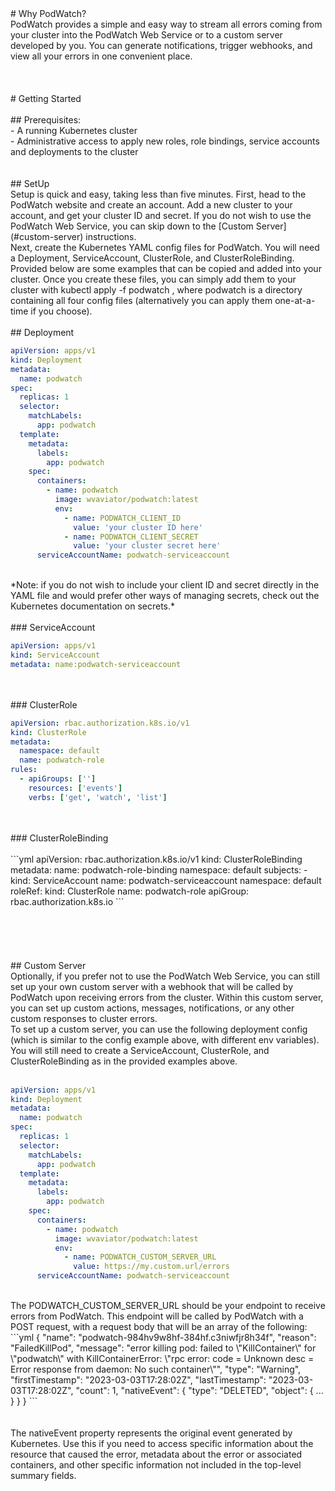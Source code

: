 <div style = {{padding: '2rem', color:'white'}}>
# Why PodWatch?
<br />
PodWatch provides a simple and easy way to stream all errors coming from your cluster into the PodWatch Web Service or to a custom server developed by you. You can generate notifications, trigger webhooks, and view all your errors in one convenient place.
<br />
<br />
<br />
<br />
# Getting Started
<br />
<br />
## Prerequisites:
<br />
- A running Kubernetes cluster
<br />
- Administrative access to apply new roles, role
  bindings, service accounts and deployments to the cluster
<br />
<br />
<br />
## SetUp
<br />
Setup is quick and easy, taking less than five minutes. First, head to the PodWatch website and create an account. Add a new cluster to your account, and get your cluster ID and secret. If you do not wish to use the PodWatch Web Service, you can skip down to the <span style = {{ color:'lightBlue'}}>[Custom Server](#custom-server)</span> instructions.
<br />
Next, create the Kubernetes YAML config files for PodWatch. You will need a Deployment, ServiceAccount, ClusterRole, and ClusterRoleBinding. Provided below are some examples that can be copied and added into your cluster. Once you create these files, you can simply add them to your cluster with <span style = {{padding: '.1rem', backgroundColor:'grey'}}>kubectl apply -f podwatch </span>, where podwatch is a directory containing all four config files (alternatively you can apply them one-at-a-time if you choose).
<br />
<br />
## Deployment
<br />
<div id="copycode" style = {{padding: '1rem', backgroundColor:'grey',overflow: "auto", maxWidth: "1380px"}} >

```yml
apiVersion: apps/v1
kind: Deployment
metadata:
  name: podwatch
spec:
  replicas: 1
  selector:
    matchLabels:
      app: podwatch
  template:
    metadata:
      labels:
        app: podwatch
    spec:
      containers:
        - name: podwatch
          image: wvaviator/podwatch:latest
          env:
            - name: PODWATCH_CLIENT_ID
              value: 'your cluster ID here'
            - name: PODWATCH_CLIENT_SECRET
              value: 'your cluster secret here'
      serviceAccountName: podwatch-serviceaccount
```

</div>

<br />
*Note: if you do not wish to include your client ID and secret directly in the YAML
file and would prefer other ways of managing secrets, check out the Kubernetes documentation
on secrets.*
<br />
<br />
### ServiceAccount

<div id="copycode1" style = {{padding: '1rem', backgroundColor:'grey',overflow: "auto", maxWidth: "1380px"}} >

```yml
apiVersion: apps/v1
kind: ServiceAccount
metadata: name:podwatch-serviceaccount
```

</div>
<br />
<br />
### ClusterRole
<div id= "clusterRole" style = {{padding: '1rem', backgroundColor:'grey',overflow: "auto", maxWidth: "1380px"}}>

```yml
apiVersion: rbac.authorization.k8s.io/v1
kind: ClusterRole
metadata:
  namespace: default
  name: podwatch-role
rules:
  - apiGroups: ['']
    resources: ['events']
    verbs: ['get', 'watch', 'list']
```

</div>
<br />
<br />
### ClusterRoleBinding
<div id= "ClusterRoleBinding" style = {{padding: '1rem', backgroundColor:'grey',overflow: "auto", maxWidth: "1380px"}}>

<br />
```yml
apiVersion: rbac.authorization.k8s.io/v1
kind: ClusterRoleBinding
metadata:
  name: podwatch-role-binding
  namespace: default
subjects:
  - kind: ServiceAccount
    name: podwatch-serviceaccount
    namespace: default
roleRef:
  kind: ClusterRole
  name: podwatch-role
  apiGroup: rbac.authorization.k8s.io
```
<br />
</div>
<div id ="custom-server">
<br />
<br />
<br />
<br />
<br />
## Custom Server
<br />
Optionally, if you prefer not to use the PodWatch Web Service, you can still set up your own custom server with a webhook that will be called by PodWatch upon receiving errors from the cluster. Within this custom server, you can set up custom actions, messages, notifications, or any other custom responses to cluster errors.
<br />
To set up a custom server, you can use the following deployment config (which is similar to the config example above, with different env variables). You will still need to create a ServiceAccount, ClusterRole, and ClusterRoleBinding as in the provided examples above.
<div id= "clustomcode" style = {{padding: '1rem', backgroundColor:'grey',overflow: "auto", maxWidth: "1380px"}}>
<br />

```yml
apiVersion: apps/v1
kind: Deployment
metadata:
  name: podwatch
spec:
  replicas: 1
  selector:
    matchLabels:
      app: podwatch
  template:
    metadata:
      labels:
        app: podwatch
    spec:
      containers:
        - name: podwatch
          image: wvaviator/podwatch:latest
          env:
            - name: PODWATCH_CUSTOM_SERVER_URL
              value: https://my.custom.url/errors
      serviceAccountName: podwatch-serviceaccount
```

</div>
</div>
<br />
The PODWATCH_CUSTOM_SERVER_URL should be your endpoint to receive errors from PodWatch. This endpoint will be called by PodWatch with a POST request, with a request body that will be an array of the following:
<br />
<div id= "endpointcode" style = {{padding: '1rem', backgroundColor:'grey',overflow: "auto", maxWidth: "1380px"}}>
```yml
{
  "name": "podwatch-984hv9w8hf-384hf.c3niwfjr8h34f",
  "reason": "FailedKillPod",
  "message": "error killing pod: failed to \"KillContainer\" for \"podwatch\" with KillContainerError: \"rpc error: code = Unknown desc = Error response from daemon: No such container\"",
  "type": "Warning",
  "firstTimestamp": "2023-03-03T17:28:02Z",
  "lastTimestamp": "2023-03-03T17:28:02Z",
  "count": 1,
  "nativeEvent": { "type": "DELETED", "object": { ... } }
}
```
</div>
<br />
<br />
The nativeEvent property represents the original event generated by Kubernetes. Use this if you need to access specific information about the resource that caused the error, metadata about the error or associated containers, and other specific information not included in the top-level summary fields.
<br />
<br />
<br />
<br />
</div>
